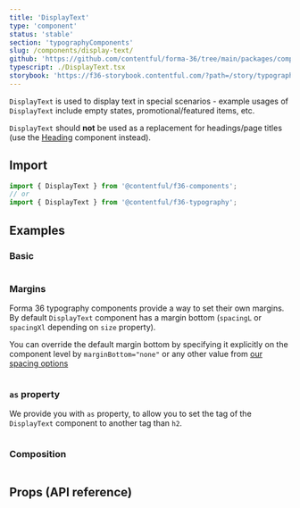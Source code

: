 ```yaml
---
title: 'DisplayText'
type: 'component'
status: 'stable'
section: 'typographyComponents'
slug: /components/display-text/
github: 'https://github.com/contentful/forma-36/tree/main/packages/components/typography/src'
typescript: ./DisplayText.tsx
storybook: 'https://f36-storybook.contentful.com/?path=/story/typography-displaytext--basic'
---
```


`DisplayText` is used to display text in special scenarios - example usages of `DisplayText` include empty states, promotional/featured items, etc.

`DisplayText` should **not** be used as a replacement for headings/page titles (use the [Heading](../components/heading) component instead).

## Import

```js static=true
import { DisplayText } from '@contentful/f36-components';
// or
import { DisplayText } from '@contentful/f36-typography';
```

## Examples

### Basic

```jsx file=../../examples/DisplayTextExample.tsx

```

### Margins

Forma 36 typography components provide a way to set their own margins. By default `DisplayText` component has a margin bottom (`spacingL` or `spacingXl` depending on `size` property).

You can override the default margin bottom by specifying it explicitly on the component level by `marginBottom="none"` or any other value from [our spacing options](/tokens/spacing)

```jsx file=../../examples/DisplayTextMarginsExample.tsx

```

### `as` property

We provide you with `as` property, to allow you to set the tag of the `DisplayText` component to another tag than `h2`.

```jsx file=../../examples/DisplayTextTagExample.tsx

```

### Composition

```jsx file=../../examples/DisplayTextCompositionExample.tsx

```

## Props (API reference)

<PropsTable of="DisplayText" />
